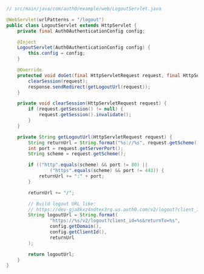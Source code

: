 ```java src/main/java/com/auth0/example/web/LogoutServlet.java lines 
// src/main/java/com/auth0/example/web/LogoutServlet.java

@WebServlet(urlPatterns = "/logout")
public class LogoutServlet extends HttpServlet {
    private final Auth0AuthenticationConfig config;

    @Inject
    LogoutServlet(Auth0AuthenticationConfig config) {
        this.config = config;
    }

    @Override
    protected void doGet(final HttpServletRequest request, final HttpServletResponse response) throws ServletException, IOException {
        clearSession(request);
        response.sendRedirect(getLogoutUrl(request));
    }

    private void clearSession(HttpServletRequest request) {
        if (request.getSession() != null) {
            request.getSession().invalidate();
        }
    }

    private String getLogoutUrl(HttpServletRequest request) {
        String returnUrl = String.format("%s://%s", request.getScheme(), request.getServerName());
        int port = request.getServerPort();
        String scheme = request.getScheme();

        if (("http".equals(scheme) && port != 80) ||
                ("https".equals(scheme) && port != 443)) {
            returnUrl += ":" + port;
        }

        returnUrl += "/";

        // Build logout URL like:
        // https://dev-gja8kxz4ndtex3rq.us.auth0.com/v2/logout?client_id=mz9iNEIo2PHu7oeh8QRt19ndTyyCIgai&returnTo=http://localhost:3000/
        String logoutUrl = String.format(
                "https://%s/v2/logout?client_id=%s&returnTo=%s",
                config.getDomain(),
                config.getClientId(),
                returnUrl
        );

        return logoutUrl;
    }
}
```
